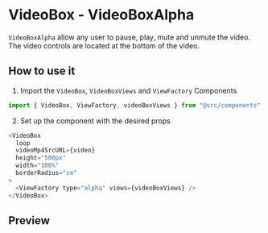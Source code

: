 
<Meta
  title="Components/videoBox/views/VideoBoxAlpha"
  component={VideoBoxAlpha}
/>

# VideoBox - VideoBoxAlpha

`VideoBoxAlpha` allow any user to pause, play, mute and unmute the video. The video controls are located at the bottom of the video.

## How to use it

1. Import the `VideoBox`, `VideoBoxViews` and `ViewFactory` Components

```javascript
import { VideoBox, ViewFactory, videoBoxViews } from "@src/components"
```

2. Set up the component with the desired props

```javascript
<VideoBox
  loop
  videoMp4SrcURL={video}
  height="500px"
  width="100%"
  borderRadius="sm"
>
  <ViewFactory type="alpha" views={videoBoxViews} />
</VideoBox>
```

## Preview

<Canvas>
  <Story name="VideoBoxAlpha">
    <VideoBox
      loop
      autoPlay
      videoMp4SrcURL={video}
      height="400px"
      width="200px"
      borderRadius="sm"
    >
      <ViewFactory type="alpha" views={videoBoxViews} />
    </VideoBox>
  </Story>
</Canvas>

<ArgsTable of={VideoBoxAlpha} />
